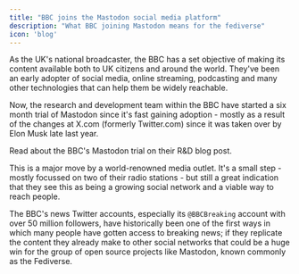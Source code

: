 ```yaml
---
title: "BBC joins the Mastodon social media platform"
description: "What BBC joining Mastodon means for the fediverse"
icon: 'blog'
---
```


As the UK's national broadcaster, the BBC has a set objective of making its content available both to UK citizens and around the world. They've been an early adopter of social media, online streaming, podcasting and many other technologies that can help them be widely reachable.

Now, the research and development team within the BBC have started a six month trial of Mastodon since it's fast gaining adoption - mostly as a result of the changes at X.com (formerly Twitter.com) since it was taken over by Elon Musk late last year.

<Card title="What the BBC said" icon="blog" iconType="duotone" href="https://www.bbc.com/rd/blog/2023-07-mastodon-distributed-decentralised-fediverse-activitypub">
Read about the BBC's Mastodon trial on their R&D blog post.
</Card>

This is a major move by a world-renowned media outlet. It's a small step - mostly focussed on two of their radio stations - but still a great indication that they see this as being a growing social network and a viable way to reach people.

The BBC's news Twitter accounts, especially its `@BBCBreaking` account with over 50 million followers, have historically been one of the first ways in which many people have gotten access to breaking news; if they replicate the content they already make to other social networks that could be a huge win for the group of open source projects like Mastodon, known commonly as the Fediverse.